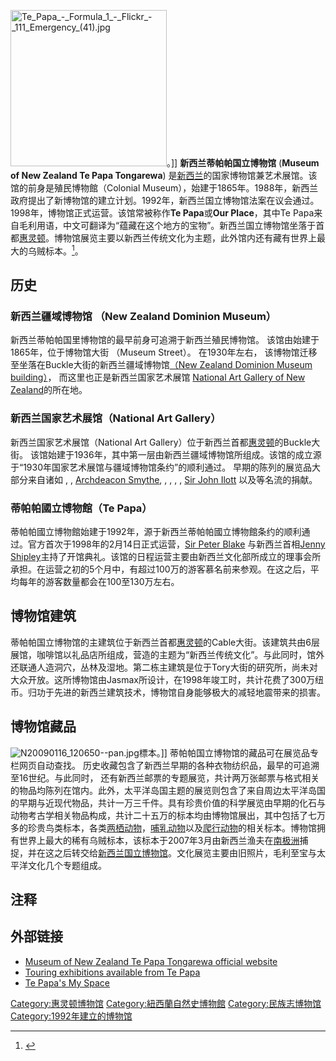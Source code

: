 {{Infobox Museum
 |name          = 紐西蘭國立博物館<br>Museum of New Zealand Te Papa Tongarewa
 | image       = Wellington_Te_Papa_n.jpg
 | imagesize   = 330
 |established   = 1992年 <br>1998年（現址）
 |collection size  = 
 |location      = {{NZL}}
 | map_type         = 
 | map_caption      = 
 | latitude         = 
 | longitude        = 
 |visitors      = 
 |director      = 
 |curator       = 
 |website       = [http://www.tepapa.govt.nz/pages/home.aspx/ tepapa.govt.nz]
}}
[[Image:Te_Papa_-_Formula_1_-_Flickr_-_111_Emergency_(41).jpg|250px]]。]]
'''新西兰蒂帕帕国立博物馆''' ('''Museum of New Zealand Te Papa Tongarewa''') 是[[新西兰|新西兰]]的国家博物馆兼艺术展馆。该馆的前身是殖民博物館（Colonial Museum），始建于1865年。1988年，新西兰政府提出了新博物馆的建立计划。1992年，新西兰国立博物馆法案在议会通过。1998年，博物馆正式运营。该馆常被称作'''Te Papa'''或'''Our Place'''，其中Te Papa来自毛利用语，中文可翻译为“蕴藏在这个地方的宝物”。新西兰国立博物馆坐落于首都[[惠灵顿|惠灵顿]]。博物馆展览主要以新西兰传统文化为主题，此外馆内还有藏有世界上最大的乌贼标本。<ref name="Yahoo20070322">{{cite news | last = | first = | coauthors = | title =Colossal squid may be headed for oven | work =Yahoo! News | language =en | publisher =Yahoo! Inc. | date =2007-03-22 | url =http://news.yahoo.com/s/ap/20070322/ap_on_sc/colossal_squid_3 | accessdate = 2007-03-22 }}</ref>。

==历史==

=== 新西兰疆域博物馆 （New Zealand Dominion Museum） ===

新西兰蒂帕帕国里博物馆的最早前身可追溯于新西兰殖民博物馆。 该馆由{{tsl|en|James Hector||James Hector}}始建于1865年，位于博物馆大街 （Museum Street）。 在1930年左右， 该博物馆迁移至坐落在Buckle大街的新西兰疆域博物馆[[（New_Zealand_Dominion_Museum_building）|（New Zealand Dominion Museum building）]]， 而这里也正是新西兰国家艺术展馆 [[紐西蘭國立博物館|National Art Gallery of New Zealand]]的所在地。

=== 新西兰国家艺术展馆（National Art Gallery） ===

新西兰国家艺术展馆（National Art Gallery）位于新西兰首都[[惠灵顿|惠灵顿]]的Buckle大街。 该馆始建于1936年，其中第一层由新西兰疆域博物馆{{tsl|en|New Zealand Dominion Museum building||New Zealand Dominion Museum building}}所组成。该馆的成立源于“1930年国家艺术展馆与疆域博物馆条约”的顺利通过。 早期的陈列的展览品大部分来自诸如 {{tsl|en|Sir Harold Beauchamp||Sir Harold Beauchamp}}, {{tsl|en|T. Lindsay Buick||T. Lindsay Buick}}, [[Archdeacon_Smythe|Archdeacon Smythe]], {{tsl|en|N. Chevalier||N. Chevalier}}, {{tsl|en|J. C. Richmond||J. C. Richmond}}, {{tsl|en|William Swainson||William Swainson}}, {{tsl|en|Bishop Monrad||Bishop Monrad}}, [[Sir_John_Ilott|Sir John Ilott]] 以及{{tsl|en|Rex Nan Kivell||Rex Nan Kivell}}等名流的捐献。

=== 蒂帕帕國立博物館（Te Papa） ===

蒂帕帕國立博物館始建于1992年，源于新西兰蒂帕帕國立博物館条约的顺利通过。官方首次于1998年的2月14日正式运营，[[彼得·布莱克|Sir Peter Blake]] 与新西兰首相[[珍妮·希普利|Jenny Shipley]]主持了开馆典礼。该馆的日程运营主要由新西兰文化部所成立的理事会所承担。在运营之初的5个月中，有超过100万的游客慕名前来参观。在这之后，平均每年的游客数量都会在100至130万左右。

==博物馆建筑==
蒂帕帕国立博物馆的主建筑位于新西兰首都[[惠灵顿|惠灵顿]]的Cable大街。该建筑共由6层展馆，咖啡馆以礼品店所组成，营造的主题为“新西兰传统文化”。与此同时，馆外还联通人造洞穴，丛林及湿地。第二栋主建筑是位于Tory大街的研究所，尚未对大众开放。这所博物馆由Jasmax所设计，在1998年竣工时，共计花费了300万纽币。归功于先进的新西兰建筑技术，博物馆自身能够极大的减轻地震带来的损害。

==博物馆藏品==
[[Image:N20090116_120650--pan.jpg|thumb]]標本。]]
蒂帕帕国立博物馆的藏品可在展览品专栏网页自动查找。
历史收藏包含了新西兰早期的各种衣物纺织品，最早的可追溯至16世纪。与此同时， 还有新西兰邮票的专题展览，共计两万张邮票与格式相关的物品均陈列在馆内。此外，太平洋岛国主题的展览则包含了来自周边太平洋岛国的早期与近现代物品，共计一万三千件。具有珍贵价值的科学展览由早期的化石与动物考古学相关物品构成，共计二十五万的标本均由博物馆展出，其中包括了七万多的珍贵鸟类标本，各类[[两栖动物|两栖动物]]，[[哺乳动物|哺乳动物]]以及[[爬行动物|爬行动物]]的相关标本。博物馆拥有世界上最大的稀有乌贼标本，该标本于2007年3月由新西兰渔夫在[[南极洲|南极洲]]捕捉，并在这之后转交给[[新西兰国立博物馆|新西兰国立博物馆]]。文化展览主要由旧照片，毛利至宝与太平洋文化几个专题组成。

== 注释 ==
{{reflist}}

== 外部链接 ==
{{commonscat|Te Papa Tongarewa}}
* [http://www.tepapa.govt.nz Museum of New Zealand Te Papa Tongarewa official website] 
* [https://web.archive.org/web/20081011193014/http://tepapa.govt.nz/TePapa/English/AboutTePapa/TouringExhibitions/ Touring exhibitions available from Te Papa]
* [http://www.myspace.com/tepapa_tongarewa Te Papa's My Space] {{Wayback|url=http://www.myspace.com/tepapa_tongarewa |date=20110913002841 }}

[[Category:惠灵顿博物馆|Category:惠灵顿博物馆]]
[[Category:紐西蘭自然史博物館|Category:紐西蘭自然史博物館]]
[[Category:民族志博物馆|Category:民族志博物馆]]
[[Category:1992年建立的博物馆|Category:1992年建立的博物馆]]